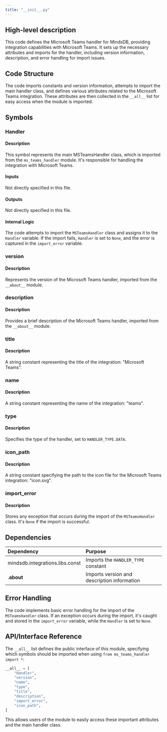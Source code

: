 ```yaml
---
title: "__init__.py"
---
```


## High-level description
This code defines the Microsoft Teams handler for MindsDB, providing integration capabilities with Microsoft Teams. It sets up the necessary attributes and imports for the handler, including version information, description, and error handling for import issues.

## Code Structure
The code imports constants and version information, attempts to import the main handler class, and defines various attributes related to the Microsoft Teams integration. These attributes are then collected in the `__all__` list for easy access when the module is imported.

## Symbols

### Handler
#### Description
This symbol represents the main MSTeamsHandler class, which is imported from the `ms_teams_handler` module. It's responsible for handling the integration with Microsoft Teams.

#### Inputs
Not directly specified in this file.

#### Outputs
Not directly specified in this file.

#### Internal Logic
The code attempts to import the `MSTeamsHandler` class and assigns it to the `Handler` variable. If the import fails, `Handler` is set to `None`, and the error is captured in the `import_error` variable.

### version
#### Description
Represents the version of the Microsoft Teams handler, imported from the `__about__` module.

### description
#### Description
Provides a brief description of the Microsoft Teams handler, imported from the `__about__` module.

### title
#### Description
A string constant representing the title of the integration: "Microsoft Teams".

### name
#### Description
A string constant representing the name of the integration: "teams".

### type
#### Description
Specifies the type of the handler, set to `HANDLER_TYPE.DATA`.

### icon_path
#### Description
A string constant specifying the path to the icon file for the Microsoft Teams integration: "icon.svg".

### import_error
#### Description
Stores any exception that occurs during the import of the `MSTeamsHandler` class. It's `None` if the import is successful.

## Dependencies
| Dependency | Purpose |
|:-----------|:--------|
| mindsdb.integrations.libs.const | Imports the `HANDLER_TYPE` constant |
| .__about__ | Imports version and description information |

## Error Handling
The code implements basic error handling for the import of the `MSTeamsHandler` class. If an exception occurs during the import, it's caught and stored in the `import_error` variable, while the `Handler` is set to `None`.

## API/Interface Reference
The `__all__` list defines the public interface of this module, specifying which symbols should be imported when using `from ms_teams_handler import *`:

```python
__all__ = [
    "Handler",
    "version",
    "name",
    "type",
    "title",
    "description",
    "import_error",
    "icon_path",
]
```

This allows users of the module to easily access these important attributes and the main handler class.